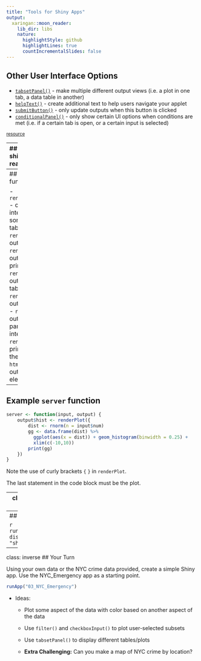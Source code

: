 ```yaml
---
title: "Tools for Shiny Apps"
output: 
  xaringan::moon_reader:
    lib_dir: libs
    nature:
      highlightStyle: github
      highlightLines: true
      countIncrementalSlides: false
---
```


## Other User Interface Options

- [`tabsetPanel()`](http://shiny.rstudio.com/gallery/tabsets.html) - make multiple different output views (i.e. a plot in one tab, a data table in another)
- [`helpText()`](http://shiny.rstudio.com/gallery/telephones-by-region.html) - create additional text to help users navigate your applet
- [`submitButton()`](http://shiny.rstudio.com/gallery/widgets.html) - only update outputs when this button is clicked
- [`conditionalPanel()`](http://shiny.rstudio.com/gallery/conditionalpanel-demo.html) - only show certain UI options when conditions are met (i.e. if a certain tab is open, or a certain input is selected)

<small>[resource](http://shiny.rstudio.com/gallery/widget-gallery.html)</small>

---
## Getting the shiny app to react: server

- the server function connects inputs to outputs
- render functions create outputs of different types

```r
server  <-  function(input, output) {
  # make output objects from inputs  
  
  output$hist <- renderPlot({
    # code for plot
  
  })
}
```

---
## Render functions

- `renderDataTable()` - outputs an interactive, sortable data table
- `renderPlot()` - output an R plot
- `renderPrint()` - output text from print() in R
- `renderTable()` - output an HTML table
- `renderText()` - output text from R
- `renderUI()` - output a custom part of the user interface
- `renderImage()` - print an image to the page
- `htmlOutput()` - output html elements

---
## Example `server` function

```r
server <- function(input, output) {
    output$hist <- renderPlot({
        dist <- rnorm(n = input$num)
        gg <- data.frame(dist) %>% 
          ggplot(aes(x = dist)) + geom_histogram(binwidth = 0.25) +
          xlim(c(-10,10))
        print(gg)
    })
}
```

Note the use of curly brackets `{` `}` in `renderPlot`.

The last statement in the code block must be the plot. 

---
class: inverse
## Your Turn

For the 01_Hello app: 

- expand on the server functionality to make the plot react to the input

---
## An example

```r
runApp("02_Reactivity", display.mode = "showcase")
```

---
class: inverse
## Your Turn

Using your own data or the NYC crime data provided, create a simple Shiny app. 
Use the NYC_Emergency app as a starting point.

```r
runApp("03_NYC_Emergency")
```

- Ideas: 
    - Plot some aspect of the data with color based on another aspect of the data
    
    - Use `filter()` and `checkboxInput()` to plot user-selected subsets
    
    - Use `tabsetPanel()` to display different tables/plots
    
    - **Extra Challenging:** Can you make a map of NYC crime by location?
